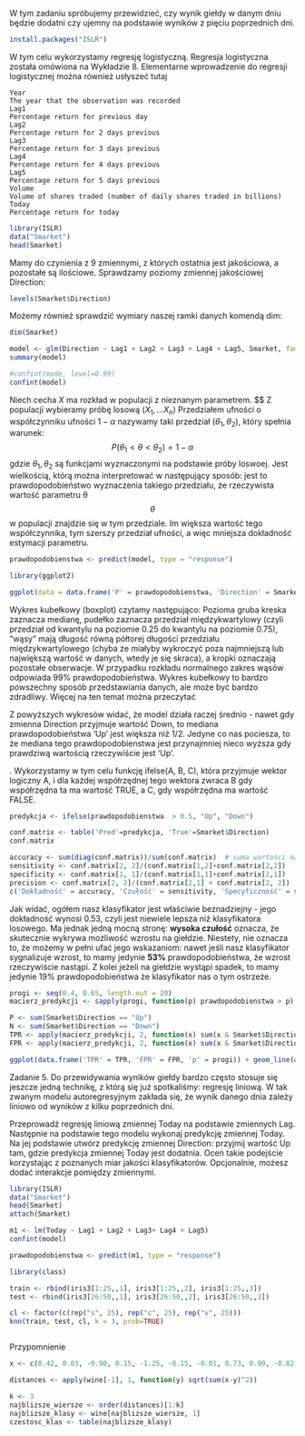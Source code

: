 
W tym zadaniu spróbujemy przewidzieć, czy wynik giełdy w danym dniu będzie dodatni czy ujemny na podstawie wyników z pięciu poprzednich dni. 
```r
install.packages("ISLR")
```

W tym celu wykorzystamy regresję logistyczną. Regresja logistyczna została omówiona na Wykładzie 8. Elementarne wprowadzenie do regresji logistycznej można również usłyszeć tutaj

```
Year
The year that the observation was recorded
Lag1
Percentage return for previous day
Lag2
Percentage return for 2 days previous
Lag3
Percentage return for 3 days previous
Lag4
Percentage return for 4 days previous
Lag5
Percentage return for 5 days previous
Volume
Volume of shares traded (number of daily shares traded in billions)
Today
Percentage return for today
```

```r
library(ISLR)
data("Smarket")
head(Smarket)
```


Mamy do czynienia z 9 zmiennymi, z których ostatnia jest jakościowa, a pozostałe są ilościowe. Sprawdzamy poziomy zmiennej jakościowej Direction:
```r
levels(Smarket$Direction)
```

Możemy również sprawdzić wymiary naszej ramki danych komendą dim:
```r
dim(Smarket)
```

```r
model <- glm(Direction ~ Lag1 + Lag2 + Lag3 + Lag4 + Lag5, Smarket, family = binomial)
summary(model)
```
```r
#confint(mode, level=0.99)
confint(model)
```
Niech cecha  $X$ ma rozkład w populacji z nieznanym parametrem. $\theta $ Z populacji wybieramy próbę losową $(X_1, \ldots X_n)$ Przedziałem ufności o współczynniku ufności $1- \alpha$ nazywamy taki przedział $(\theta_1, \theta_2)$,  który spełnia warunek: 
$$
P(\theta_1 < \theta < \theta_2) = 1 - \alpha
$$
gdzie $\theta_1, \theta_2$ są funkcjami wyznaczonymi na podstawie próby loswoej. 
Jest wielkością, którą można interpretować w następujący sposób: jest to prawdopodobieństwo wyznaczenia takiego przedziału, że rzeczywista wartość parametru θ $$\theta$$ w populacji znajdzie się w tym przedziale. Im większa wartość tego współczynnika, tym szerszy przedział ufności, a więc mniejsza dokładność estymacji parametru.
```r
prawdopodobienstwa <- predict(model, type = "response")
```

```r
library(ggplot2)
```


```r
ggplot(data = data.frame('P' = prawdopodobienstwa, 'Direction' = Smarket$Direction)) + geom_boxplot(aes(x = Direction, y = P)) + theme_minimal()
```

Wykres kubełkowy (boxplot) czytamy następująco: Pozioma gruba kreska zaznacza medianę, pudełko zaznacza przedział międzykwartylowy (czyli przedział od kwantylu na poziomie 0.25 do kwantylu na poziomie 0.75), “wąsy” mają długość równą półtorej długości przedziału międzykwartylowego (chyba że miałyby wykroczyć poza najmniejszą lub największą wartość w danych, wtedy je się skraca), a kropki oznaczają pozostałe obserwacje. W przypadku rozkładu normalnego zakres wąsów odpowiada 99% prawdopodobieństwa. Wykres kubełkowy to bardzo powszechny sposób przedstawiania danych, ale może być bardzo zdradliwy. Więcej na ten temat można przeczytać 

Z powyższych wykresów widać, że model działa raczej średnio - nawet gdy zmienna Direction przyjmuje wartość Down, to mediana prawdopodobieństwa ‘Up’ jest większa niż 1/2. Jedyne co nas pociesza, to że mediana tego prawdopodobienstwa jest przynajmniej nieco wyższa gdy prawdziwą wartością rzeczywiście jest ‘Up’.

. Wykorzystamy w tym celu funkcję ifelse(A, B, C), która przyjmuje wektor logiczny A, i dla każdej współrzędnej tego wektora zwraca B gdy współrzędna ta ma wartość TRUE, a C, gdy współrzędna ma wartość FALSE.
```r
predykcja <- ifelse(prawdopodobienstwa  > 0.5, "Up", "Down")
```


```r
conf.matrix <- table('Pred'=predykcja, 'True'=Smarket$Direction)
conf.matrix
```

```r
accuracy <- sum(diag(conf.matrix))/sum(conf.matrix)  # suma wartości na przekątnej dzielona przez sumę wszystkich wartości macierzy
sensitivity <- conf.matrix[2, 2]/(conf.matrix[1,2]+conf.matrix[2,2])
specificity <- conf.matrix[1, 1]/(conf.matrix[1,1]+conf.matrix[2,1])
precision <- conf.matrix[2, 2]/(conf.matrix[2,1] + conf.matrix[2, 2])
c('Dokładność' = accuracy, 'Czułość' = sensitivity, 'Specyficzność' = specificity, "Precyzja" = precision)
```
Jak widać, ogółem nasz klasyfikator jest właściwie beznadziejny - jego dokładność wynosi 0.53, czyli jest niewiele lepsza niż klasyfikatora losowego. Ma jednak jedną mocną stronę: **wysoka czułość** oznacza, że skutecznie wykrywa możliwość wzrostu na giełdzie. Niestety, nie oznacza to, że możemy w pełni ufać jego wskazaniom: nawet jeśli nasz klasyfikator sygnalizuje wzrost, to mamy jedynie **53%** prawdopodobieństwa, że wzrost rzeczywiście nastąpi. Z kolei jeżeli na giełdzie wystąpi spadek, to mamy jedynie 19% prawdopodobieństwa że klasyfikator nas o tym ostrzeże.

```r
progi <- seq(0.4, 0.65, length.out = 20)
macierz_predykcji <- sapply(progi, function(p) prawdopodobienstwa > p) 
```

```r
P <- sum(Smarket$Direction == "Up")  
N <- sum(Smarket$Direction == "Down")
TPR <- apply(macierz_predykcji, 2, function(x) sum(x & Smarket$Direction=='Up'))/P
FPR <- apply(macierz_predykcji, 2, function(x) sum(x & Smarket$Direction=='Down'))/N
```

```r
ggplot(data.frame('TPR' = TPR, 'FPR' = FPR, 'p' = progi)) + geom_line(aes(x=FPR, y=TPR)) + geom_abline(slope=1, intercept=0, alpha=0.2) + theme_minimal() 
```
  
  
Zadanie 5. Do przewidywania wyników giełdy bardzo często stosuje się jeszcze jedną technikę, z którą się już spotkaliśmy: regresję liniową. W tak zwanym modelu autoregresyjnym zakłada się, że wynik danego dnia zależy liniowo od wyników z kilku poprzednich dni.

Przeprowadź regresję liniową zmiennej Today na podstawie zmiennych Lag. Następnie na podstawie tego modelu wykonaj predykcję zmiennej Today. Na jej podstawie utwórz predykcję zmiennej Direction: przyjmij wartość Up tam, gdzie predykcja zmiennej Today jest dodatnia. Oceń takie podejście korzystając z poznanych miar jakości klasyfikatorów. Opcjonalnie, możesz dodać interakcje pomiędzy zmiennymi.

```r
library(ISLR)
data("Smarket")
head(Smarket)
attach(Smarket)

m1 <- lm(Today ~ Lag1 + Lag2 + Lag3+ Lag4 + Lag5)
confint(model)

prawdopodobienstwa <- predict(m1, type = "response")

```


```r
library(class)

train <- rbind(iris3[1:25,,1], iris3[1:25,,2], iris3[1:25,,3])
test <- rbind(iris3[26:50,,1], iris3[26:50,,2], iris3[26:50,,3])

cl <- factor(c(rep("s", 25), rep("c", 25), rep("v", 25)))
knn(train, test, cl, k = 3, prob=TRUE)



```

Przypomnienie
```r

x <- c(0.42, 0.03, -0.90, 0.15, -1.25, -0.15, -0.01, 0.73, 0.90, -0.82, -0.69)
```

```r
distances <- apply(wine[-1], 1, function(y) sqrt(sum(x-y)^2))

k <- 3
najblizsze_wiersze <- order(distances)[1:k]
najblizsze_klasy <- wine[najblizsze_wiersze, 1]
czestosc_klas <- table(najblizsze_klasy)

```

